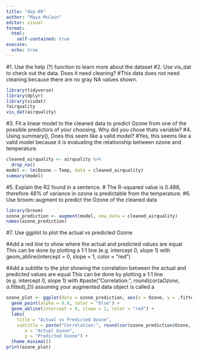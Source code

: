 ```yaml
---
title: "day-09"
author: "Maya McCain"
editor: visual
format:
  html: 
    self-contained: true
execute: 
  echo: true
---
```

#1. Use the help (?) function to learn more about the dataset
#2. Use vis_dat to check out the data. Does it need cleaning?
#This data does not need cleaning because there are no gray NA values shown. 
```r
library(tidyverse)
library(dplyr)
library(visdat)
?airquality
vis_dat(airquality)
```

#3. Fit a linear model to the cleaned data to predict Ozone from one of the possible predictors of your choosing. Why did you chose thats variable?
#4. Using summary(), Does this seem like a valid model?
#Yes, this seems like a valid model because it is evaluating the relationship between ozone and temperature. 
```r
cleaned_airquality <- airquality %>% 
  drop_na()
model <- lm(Ozone ~ Temp, data = cleaned_airquality)
summary(model)
```

#5. Explain the R2 found in a sentence.
# The R-squared value is 0.488, therefore 48% of variance in ozone is predictable from the temperature. 
#6. Use broom::augment to predict the Ozone of the cleaned data
```r
library(broom)
ozone_prediction <- augment(model, new_data = cleaned_airquality)
names(ozone_prediction)
```

#7. Use ggplot to plot the actual vs predicted Ozone

#Add a red line to show where the actual and predicted values are equal This can be done by plotting a 1:1 line (e.g. intercept 0, slope 1) with geom_abline(intercept = 0, slope = 1, color = "red")

#Add a subtitle to the plot showing the correlation between the actual and predicted values are equal This can be done by plotting a 1:1 line (e.g. intercept 0, slope 1) with
#paste("Correlation:", round(cor(a$Ozone, a$.fitted),2)) assuming your augmented data object is called a
```r
ozone_plot <- ggplot(data = ozone_prediction, aes(x = Ozone, y = .fitted)) +
  geom_point(alpha = 0.6, color = "blue") +
  geom_abline(intercept = 0, slope = 1, color = "red") +
  labs(
    title = "Actual vs Predicted Ozone",
    subtitle = paste("Correlation:", round(cor(ozone_prediction$Ozone, ozone_prediction$.fitted),2)),
       x = "Actual Ozone",
       y = "Predicted Ozone") +
  theme_minimal()
print(ozone_plot)
```

